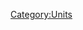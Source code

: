 {{Unit
| name = Ballista
| image = N/A
| type = {{TypeLink|type=Ranged}}
| hp = 130
| dps = 40
| trait = +10% to HP of {{TypeLink|type=Flying}} troops for each Ballista on the battlefield, up to 100%.
| produced_by = [[Ballista Factory]]
}}

[[Category:Units]]